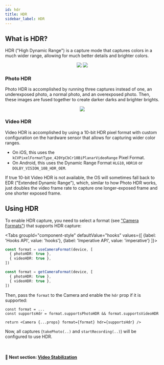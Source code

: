 ```yaml
---
id: hdr
title: HDR
sidebar_label: HDR
---
```



## What is HDR?

HDR ("High Dynamic Range") is a capture mode that captures colors in a much wider range, allowing for much better details and brighter colors.

<div align="center">
  <img class="doc-image" src="/img/sdr_comparison.png" />
  <img class="doc-image" src="/img/hdr_comparison.png" />
</div>

### Photo HDR

Photo HDR is accomplished by running three captures instead of one, an underexposed photo, a normal photo, and an overexposed photo. Then, these images are fused together to create darker darks and brighter brights.

<div align="center">
  <img class="doc-image" src="/img/hdr_photo_demo.webp" />
</div>

### Video HDR

Video HDR is accomplished by using a 10-bit HDR pixel format with custom configuration on the hardware sensor that allows for capturing wider color ranges.

* On iOS, this uses the `kCVPixelFormatType_420YpCbCr10BiPlanarVideoRange` Pixel Format.
* On Android, this uses the Dynamic Range Format `HLG10`, `HDR10` or `DOLBY_VISION_10B_HDR_OEM`.

If true 10-bit Video HDR is not available, the OS will sometimes fall back to EDR ("Extended Dynamic Range"), which, similar to how Photo HDR works, just doubles the video frame rate to capture one longer-exposed frame and one shorter exposed frame.

## Using HDR

To enable HDR capture, you need to select a format (see ["Camera Formats"](formats)) that supports HDR capture:

<Tabs
  groupId="component-style"
  defaultValue="hooks"
  values={[
    {label: 'Hooks API', value: 'hooks'},
    {label: 'Imperative API', value: 'imperative'}
  ]}>
<TabItem value="hooks">

```ts
const format = useCameraFormat(device, [
  { photoHDR: true },
  { videoHDR: true },
])
```

</TabItem>
<TabItem value="imperative">

```ts
const format = getCameraFormat(device, [
  { photoHDR: true },
  { videoHDR: true },
])
```

</TabItem>
</Tabs>

Then, pass the `format` to the Camera and enable the `hdr` prop if it is supported:

```tsx
const format = ...
const supportsHdr = format.supportsPhotoHDR && format.supportsVideoHDR

return <Camera {...props} format={format} hdr={supportsHdr} />
```

Now, all captures (`takePhoto(..)` and `startRecording(..)`) will be configured to use HDR.

<br />

#### 🚀 Next section: [Video Stabilization](stabilization)
